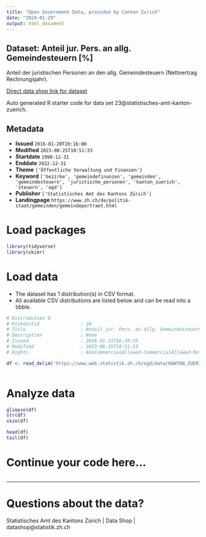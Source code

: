 ```yaml
---
title: "Open Government Data, provided by Canton Zurich"
date: "2024-01-29"
output: html_document
---
```


## Dataset: Anteil jur. Pers. an allg. Gemeindesteuern [%]

Anteil der juristischen Personen an den allg. Gemeindesteuern (Nettoertrag Rechnungsjahr).

[Direct data shop link for dataset](https://www.zh.ch/de/politik-staat/statistik-daten/datenkatalog.html#/datasets/23@statistisches-amt-kanton-zuerich)

Auto generated R starter code for data set 23@statistisches-amt-kanton-zuerich.

## Metadata

- **Issued** `2016-01-20T20:16:00`
- **Modified** `2023-08-25T10:51:33`
- **Startdate** `1990-12-31`
- **Enddate** `2022-12-31`
- **Theme** `['Öffentliche Verwaltung und Finanzen']`
- **Keyword** `['bezirke', 'gemeindefinanzen', 'gemeinden', 'gemeindesteuern', 'juristische_personen', 'kanton_zuerich', 'steuern', 'ogd']`
- **Publisher** `['Statistisches Amt des Kantons Zürich']`
- **Landingpage** `https://www.zh.ch/de/politik-staat/gemeinden/gemeindeportraet.html`


# Load packages

```r

library(tidyverse)
library(skimr)

```

# Load data

-   The dataset has 1 distribution(s) in CSV format.
-   All available CSV distributions are listed below and can be read into a tibble.

```r

# Distribution 0
# Ktzhdistid               : 20
# Title                    : Anteil jur. Pers. an allg. Gemeindesteuern [%]
# Description              : None
# Issued                   : 2016-01-21T16:30:35
# Modified                 : 2023-08-25T10:51:33
# Rights                   : NonCommercialAllowed-CommercialAllowed-ReferenceRequired

df <- read_delim('https://www.web.statistik.zh.ch/ogd/data/KANTON_ZUERICH_293.csv')



```

# Analyze data

```r

glimpse(df)
str(df)
skim(df)

head(df)
tail(df)

```

# Continue your code here...

```r

```

------------------------------------------------------------------------

# Questions about the data?

Statistisches Amt des Kantons Zürich | Data Shop | datashop@statistik.zh.ch
